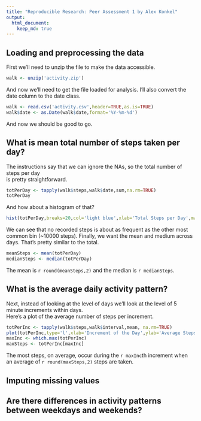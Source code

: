 ```yaml
---
title: "Reproducible Research: Peer Assessment 1 by Alex Konkel"
output: 
  html_document:
    keep_md: true
---
```



## Loading and preprocessing the data
First we'll need to unzip the file to make the data accessible.
``` r
walk <- unzip('activity.zip')
```

And now we'll need to get the file loaded for analysis.
I'll also convert the date column to the date class.

``` r
walk <- read.csv('activity.csv',header=TRUE,as.is=TRUE)
walk$date <- as.Date(walk$date,format='%Y-%m-%d')
```
And now we should be good to go.

## What is mean total number of steps taken per day?
The instructions say that we can ignore the NAs, so the total number of steps per day  
is pretty straightforward.
``` r
totPerDay <- tapply(walk$steps,walk$date,sum,na.rm=TRUE)
totPerDay
```

And how about a histogram of that?

```r
hist(totPerDay,breaks=20,col='light blue',xlab='Total Steps per Day',main='Histogram of Steps per Day')
```

We can see that no recorded steps is about as frequent as the other most common bin (~10000 steps).
Finally, we want the mean and medium across days.  That's pretty similar to the total.
``` r
meanSteps <- mean(totPerDay)
medianSteps <- median(totPerDay)
```

The mean is `r round(meanSteps,2)` and the median is `r medianSteps`.

## What is the average daily activity pattern?
Next, instead of looking at the level of days we'll look at the level of 5 minute increments within days.  
Here's a plot of the average number of steps per increment.
``` r
totPerInc <- tapply(walk$steps,walk$interval,mean, na.rm=TRUE)
plot(totPerInc,type='l',xlab='Increment of the Day',ylab='Average Steps per Increment')
maxInc <- which.max(totPerInc)
maxSteps <- totPerInc[maxInc]
```
The most steps, on average, occur during the `r maxInc`th increment when an average of `r round(maxSteps,2)` steps are taken.

## Imputing missing values



## Are there differences in activity patterns between weekdays and weekends?
